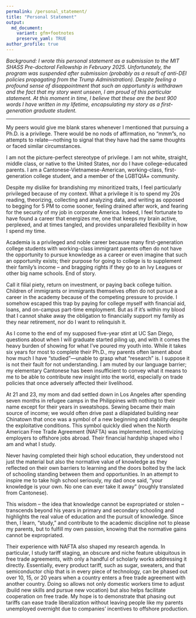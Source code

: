 ```yaml
---
permalink: /personal_statement/
title: "Personal Statement"
output:
  md_document:
    variant: gfm+footnotes
    preserve_yaml: TRUE
author_profile: true
---
```


*Background: I wrote this personal statement as a submission to the MIT SHASS Pre-doctoral Fellowship in February 2025. Unfortunately, the program was suspended after submission (probably as a result of anti-DEI policies propagating from the Trump Administration). Despite feeling a profound sense of disappointment that such an opportunity is withdrawn and the fact that my story went unseen, I am proud of this particular statement. At this moment in time, I believe that these are the best 900 words I have written in my lifetime, encapsulating my story as a first-generation graduate student.*

------------------------------------------------------------------------

My peers would give me blank stares whenever I mentioned that pursuing a Ph.D. is a privilege. There would be no nods of affirmation, no “mmm”s, no attempts to relate—nothing to signal that they have had the same thoughts or faced similar circumstances.

I am not the picture-perfect stereotype of privilege. I am not white, straight, middle class, or native to the United States, nor do I have college-educated parents. I am a Cantonese-Vietnamese-American, working-class, first-generation college student, and a member of the LGBTQIA+ community.

Despite my dislike for brandishing my minoritized traits, I feel particularly privileged because of my context. What a privilege it is to spend my 20s reading, theorizing, collecting and analyzing data, and writing as opposed to begging for 5 PM to come sooner, feeling drained after work, and fearing for the security of my job in corporate America. Indeed, I feel fortunate to have found a career that energizes me, one that keeps my brain active, perplexed, and at times tangled, and provides unparalleled flexibility in how I spend my time.

Academia is a privileged and noble career because many first-generation college students with working-class immigrant parents often do not have the opportunity to pursue knowledge as a career or even imagine that such an opportunity exists; their purpose for going to college is to supplement their family’s income – and bragging rights if they go to an Ivy Leagues or other big name schools. End of story.

Call it filial piety, return on investment, or paying back college tuition. Children of immigrants or immigrants themselves often do not pursue a career in the academy because of the competing pressure to provide. I somehow escaped this trap by paying for college myself with financial aid, loans, and on-campus part-time employment. But as if it’s within my blood that I cannot shake away the obligation to financially support my family as they near retirement, nor do I want to relinquish it.

As I come to the end of my supposed five-year stint at UC San Diego, questions about when I will graduate started piling up, and with it comes the heavy burden of showing for what I’ve poured my youth into. While it takes six years for most to complete their Ph.D., my parents often lament about how much I have “studied”—unable to grasp what “research” is. I suppose it is not their fault for not understanding. I am muted by our language barrier; my elementary Cantonese has been insufficient to convey what it means to me to be able to contribute new insight into the world, especially on trade policies that once adversely affected their livelihood.

At 21 and 23, my mom and dad settled down in Los Angeles after spending seven months in refugee camps in the Philippines with nothing to their name except for their years in sweatshops. Sewing became their main source of income; we would often drive past a dilapidated building near Chinatown that once was a symbol of a new beginning and stability despite the exploitative conditions. This symbol quickly died when the North American Free Trade Agreement (NAFTA) was implemented, incentivizing employers to offshore jobs abroad. Their financial hardship shaped who I am and what I study.

Never having completed their high school education, they understood not just the material but also the normative value of knowledge as they reflected on their own barriers to learning and the doors bolted by the lack of schooling standing between them and opportunities. In an attempt to inspire me to take high school seriously, my dad once said, “your knowledge is your own. No one can ever take it away” (roughly translated from Cantonese).

This wisdom – the idea that knowledge cannot be expropriated or stolen – transcends beyond his years in primary and secondary schooling and highlights the real value of education and the pursuit of knowledge. Since then, I learn, “study,” and contribute to the academic discipline not to please my parents, but to fulfill my own passion, knowing that the normative gains cannot be expropriated.

Their experience with NAFTA also shaped my research agenda. In particular, I study tariff staging, an obscure and niche feature ubiquitous in free trade agreements, with only a handful of scholarly works addressing it directly. Essentially, every product tariff, such as sugar, sweaters, and that semiconductor chip that is in every piece of technology, can be phased out over 10, 15, or 20 years when a country enters a free trade agreement with another country. Doing so allows not only domestic workers time to adjust (build new skills and pursue new vocation) but also helps facilitate cooperation on free trade. My hope is to demonstrate that phasing out tariffs can ease trade liberalization without leaving people like my parents unemployed overnight due to companies’ incentives to offshore production.
